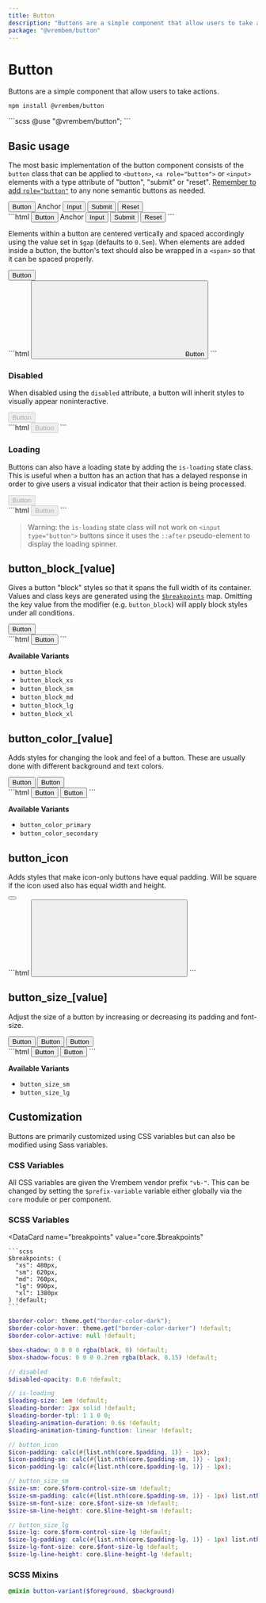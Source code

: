 ```yaml
---
title: Button
description: "Buttons are a simple component that allow users to take actions."
package: "@vrembem/button"
---
```



# Button

Buttons are a simple component that allow users to take actions.

```sh
npm install @vrembem/button
```

<CodeExample lang="scss">
  ```scss
  @use "@vrembem/button";
  ```
</CodeExample>

## Basic usage

The most basic implementation of the button component consists of the `button` class that can be applied to `<button>`, `<a role="button">` or `<input>` elements with a type attribute of "button", "submit" or "reset". [Remember to add `role="button"`](https://developer.mozilla.org/en-US/docs/Web/Accessibility/ARIA/Roles/button_role) to any none semantic buttons as needed.

<CodeExample>
  <div slot="output" class="level">
    <button class="button">Button</button>
    <a class="button" role="button">Anchor</a>
    <input class="button" type="button" value="Input" />
    <input class="button" type="submit" value="Submit" />
    <input class="button" type="reset" value="Reset" />
  </div>
  ```html
  <button class="button">Button</button>
  <a class="button" role="button">Anchor</a>
  <input class="button" type="button" value="Input" />
  <input class="button" type="submit" value="Submit" />
  <input class="button" type="reset" value="Reset" />
  ```
</CodeExample>

Elements within a button are centered vertically and spaced accordingly using the value set in `$gap` (defaults to `0.5em`). When elements are added inside a button, the button's text should also be wrapped in a `<span>` so that it can be spaced properly.

<CodeExample>
  <div slot="output">
    <button class="button">
      <Icon name="anchor" iconClass="icon_size_sm" />
      <span>Button</span>
      <span class="arrow"></span>
    </button>
  </div>
  ```html
  <button class="button">
    <svg class="icon icon_size_sm">...</svg>
    <span>Button</span>
    <span class="arrow"></span>
  </button>
  ```
</CodeExample>

### Disabled

When disabled using the `disabled` attribute, a button will inherit styles to visually appear noninteractive.

<CodeExample>
  <div slot="output">
    <button class="button" disabled>Button</button>
  </div>
  ```html
  <button class="button" disabled>Button</button>
  ```
</CodeExample>

### Loading

Buttons can also have a loading state by adding the `is-loading` state class. This is useful when a button has an action that has a delayed response in order to give users a visual indicator that their action is being processed.

<CodeExample>
  <div slot="output">
    <button class="button is-loading" disabled>Button</button>
  </div>
  ```html
  <button class="button is-loading" disabled>Button</button>
  ```
</CodeExample>

> Warning: the `is-loading` state class will not work on `<input type="button">` buttons since it uses the `::after` pseudo-element to display the loading spinner.

## button_block_[value]

Gives a button "block" styles so that it spans the full width of its container. Values and class keys are generated using the [`$breakpoints`](#breakpoints) map. Omitting the key value from the modifier (e.g. `button_block`) will apply block styles under all conditions.

<CodeExample>
  <div slot="output">
    <button class="button button_block">Button</button>
  </div>
  ```html
  <button class="button button_block">Button</button>
  ```
</CodeExample>

**Available Variants**

- `button_block`
- `button_block_xs`
- `button_block_sm`
- `button_block_md`
- `button_block_lg`
- `button_block_xl`

## button_color_[value]

Adds styles for changing the look and feel of a button. These are usually done with different background and text colors.

<CodeExample>
  <div slot="output" class="level">
    <button class="button button_color_primary">Button</button>
    <button class="button button_color_secondary">Button</button>
  </div>
  ```html
  <button class="button button_color_primary">Button</button>
  <button class="button button_color_secondary">Button</button>
  ```
</CodeExample>

**Available Variants**

- `button_color_primary`
- `button_color_secondary`

## button_icon

Adds styles that make icon-only buttons have equal padding. Will be square if the icon used also has equal width and height.

<CodeExample>
  <div slot="output">
    <button class="button button_icon">
      <Icon name="anchor" />
    </button>
  </div>
  ```html
  <button class="button button_icon">
    <svg class="icon">...</svg>
  </button>
  ```
</CodeExample>

## button_size_[value]

Adjust the size of a button by increasing or decreasing its padding and font-size.

<CodeExample>
  <div slot="output" class="level">
    <button class="button button_size_lg">Button</button>
    <button class="button">Button</button>
    <button class="button button_size_sm">Button</button>
  </div>
  ```html
  <button class="button button_size_lg">Button</button>
  <button class="button button_size_sm">Button</button>
  ```
</CodeExample>

**Available Variants**

- `button_size_sm`
- `button_size_lg`

## Customization

Buttons are primarily customized using CSS variables but can also be modified using Sass variables.

### CSS Variables

All CSS variables are given the Vrembem vendor prefix `"vb-"`. This can be changed by setting the `$prefix-variable` variable either globally via the `core` module or per component.

<div class="border-top">

  <DataCard 
    lang = "css"
    name="button-size"
    value="button.$size"
    computed="2.5rem"
  />

  <DataCard 
    lang = "css"
    name="button-padding"
    value="button.$padding"
    computed="calc(0.5em - 1px) 1em"
  />

  <DataCard 
    lang = "css"
    name="button-gap"
    value="button.$gap"
    computed="0.5rem"
  />

  <DataCard
    lang = "css"
    name="button-border-width"
    value="button.$border-width"
    computed="1px"
  />

  <DataCard
    lang = "css"
    name="button-border-radius"
    value="button.$border-radius"
    computed="0.25rem"
  />

  <DataCard
    lang = "css"
    name="button-font-size"
    value="button.$font-size"
    computed="1em"
  />

  <DataCard
    lang = "css"
    name="button-font-weight"
    value="button.$font-weight"
    computed="inherit"
  />

  <DataCard
    lang = "css"
    name="button-line-height"
    value="button.$line-height"
    computed="1.625"
  />

  <DataCard
    lang = "css"
    name="button-transition-property"
    value="button.$transition-property"
    computed="background, color, border-color, box-shadow"
  />

  <DataCard
    lang = "css"
    name="button-transition-duration"
    value="button.$transition-duration"
    computed="0.15s"
  />

  <DataCard
    lang = "css"
    name="button-transition-timing-function"
    value="button.$transition-timing-function"
    computed="cubic-bezier(0.4, 0, 0.2, 1)"
  />

  <DataCard
    lang = "css"
    name="button-background"
    value="button.$background"
    computed="transparent"
  />

  <DataCard
    lang = "css"
    name="button-background-hover"
    value="button.$background-hover"
    computed="transparent"
  />

  <DataCard
    lang = "css"
    name="button-background-active"
    value="button.$background-active"
    computed="transparent"
  />

  <DataCard
    lang = "css"
    name="button-foreground"
    value="button.$foreground"
    computed='var(--vb-foreground)'
  />

  <DataCard
    lang = "css"
    name="button-foreground-hover"
    value="button.$foreground-hover"
    computed="null"
  />

  <DataCard
    lang = "css"
    name="button-foreground-active"
    value="button.$foreground-active"
    computed="null"
  />

  <DataCard
    lang = "css"
    name="button-border-color"
    value="button.$border-color"
    computed="var(--vb-border-color-dark)"
  />

  <DataCard
    lang = "css"
    name="button-border-color-hover"
    value="button.$border-color-hover"
    computed="var(--vb-border-color-darker)"
  />

  <DataCard
    lang = "css"
    name="button-border-color-active"
    value="button.$border-color-active"
    computed="undefined"
  />

  <DataCard
    lang = "css"
    name="button-box-shadow"
    value="button.$box-shadow"
    computed="0 0 0 0 rgba(black, 0)"
  />

  <DataCard
    lang = "css"
    name="button-box-shadow-focus"
    value="button.$box-shadow-focus"
    computed="0 0 0 0.2rem rgba(black, 0.15)"
  />

  <DataCard
    lang = "css"
    name="button-loading-size"
    value="button.$loading-size"
    computed="1em"
  />

  <DataCard
    lang = "css"
    name="button-loading-border"
    value="button.$loading-border"
    computed="2px solid"
  />

  <DataCard
    lang = "css"
    name="button-loading-animation-duration"
    value="button.$loading-animation-duration"
    computed="0.6s"
  />

  <DataCard
    lang = "css"
    name="button-loading-animation-timing-function"
    value="button.$loading-animation-timing-function"
    computed="linear"
  />

  <DataCard
    lang = "css"
    name="button-disabled-opacity"
    value="button.$disabled-opacity"
    computed="0.6"
  />

</div>

### SCSS Variables

<div class="border-top">

  <DataCard 
    name="prefix-variable"
    value="core.$prefix-variable"
    computed='"vb-"'
  />

  <DataCard 
    name="prefix-block"
    value="core.$prefix-block"
    computed="null"
  />

  <DataCard 
    name="prefix-element"
    value="core.$prefix-element"
    computed='"__"'
  />

  <DataCard 
    name="prefix-modifier"
    value="core.$prefix-modifier"
    computed='"_"'
  />

  <DataCard 
    name="prefix-modifier-value"
    value="core.$prefix-modifier-value"
    computed='"_"'
  />

  <DataCard 
    name="breakpoints"
    value="core.$breakpoints"
  >
    ```scss
    $breakpoints: (
      "xs": 480px,
      "sm": 620px,
      "md": 760px,
      "lg": 990px,
      "xl": 1380px
    ) !default;
    ```
  </DataCard>

  <DataCard 
    name="transition-property"
    value="background, color, border-color, box-shadow"
    computed="background, color, border-color, box-shadow"
  />

  <DataCard 
    name="transition-duration"
    value="core.$transition-duration-short"
    computed="0.15s"
  />

  <DataCard 
    name="transition-timing-function"
    value="core.$transition-timing-function"
    computed="cubic-bezier(0.4, 0, 0.2, 1)"
  />

  <DataCard 
    name="size"
    value="core.$form-control-size"
    computed="2.5rem"
  />

  <DataCard 
    name="padding"
    value="calc(#{list.nth(core.$padding, 1)} - 1px) list.nth(core.$padding, 2)"
    computed="calc(0.5em - 1px) 1em"
  />

  <DataCard 
    name="gap"
    value="0.5rem"
    computed="0.5rem"
  />

  <DataCard 
    name="border-width"
    value="1px"
    computed="1px"
  />

  <DataCard 
    name="border-radius"
    value="core.$border-radius"
    computed="0.25rem"
  />

  <DataCard 
    name="font-size"
    value="1em"
    computed="1em"
  />

  <DataCard 
    name="font-weight"
    value="inherit"
    computed="inherit"
  />

  <DataCard 
    name="line-height"
    value="core.$line-height"
    computed="1.625"
  />

  <DataCard 
    name="background"
    value="transparent"
    computed="transparent"
  />

  <DataCard 
    name="background-hover"
    value="transparent"
    computed="transparent"
  />

  <DataCard 
    name="background-active"
    value="transparent"
    computed="transparent"
  />

  <DataCard 
    name="foreground"
    value='theme.get("foreground")'
    computed="var(--vb-foreground)"
  />

  <DataCard 
    name="foreground-hover"
    value="null"
    computed="null"
  />

  <DataCard 
    name="foreground-active"
    value="null"
    computed="null"
  />

</div>

```scss
$border-color: theme.get("border-color-dark");
$border-color-hover: theme.get("border-color-darker") !default;
$border-color-active: null !default;

$box-shadow: 0 0 0 0 rgba(black, 0) !default;
$box-shadow-focus: 0 0 0 0.2rem rgba(black, 0.15) !default;

// disabled
$disabled-opacity: 0.6 !default;

// is-loading
$loading-size: 1em !default;
$loading-border: 2px solid !default;
$loading-border-tpl: 1 1 0 0;
$loading-animation-duration: 0.6s !default;
$loading-animation-timing-function: linear !default;

// button_icon
$icon-padding: calc(#{list.nth(core.$padding, 1)} - 1px);
$icon-padding-sm: calc(#{list.nth(core.$padding-sm, 1)} - 1px);
$icon-padding-lg: calc(#{list.nth(core.$padding-lg, 1)} - 1px);

// button_size_sm
$size-sm: core.$form-control-size-sm !default;
$size-sm-padding: calc(#{list.nth(core.$padding-sm, 1)} - 1px) list.nth(core.$padding-sm, 2) !default;
$size-sm-font-size: core.$font-size-sm !default;
$size-sm-line-height: core.$line-height-sm !default;

// button_size_lg
$size-lg: core.$form-control-size-lg !default;
$size-lg-padding: calc(#{list.nth(core.$padding-lg, 1)} - 1px) list.nth(core.$padding-lg, 2) !default;
$size-lg-font-size: core.$font-size-lg !default;
$size-lg-line-height: core.$line-height-lg !default;
```

### SCSS Mixins

```scss
@mixin button-variant($foreground, $background)
```

